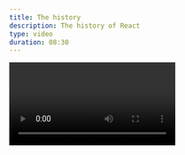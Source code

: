 ```yaml
---
title: The history
description: The history of React
type: video
duration: 08:30
---
```


<Video source="https://stream.mux.com/TbVCJiOghmISJgg4AznPfFHYRfiVoek8OJHF56Y01oR4/high.mp4" />

<Intro>

The appearance of React.js dramatically widened the opportunities for front-end developers in creating user-friendly interfaces.

To have a better understanding of React, let’s have a sneak peek at how everything started. I have collected the most significant milestones in the history of React, which you’ll be able to see in this timeline below.

</Intro>

## The need for a better code

Back in 2011, the developers at Facebook started to face some issues with code maintenance. As the Facebook Ads app got an increasing number of features, the team needed more people to keep it running flawlessly. The growing number of team-members and app-features slowed them down as a company. Over time, their app became difficult to handle, as they faced a lot of cascading updates.

After a while, engineers at Facebook couldn’t keep up with these cascading updates. Their code demanded an urgent upgrade to become more efficient.

They had the model right, but they needed to do something about user experience. So, Jordan Walke built a prototype that made the process more efficient, and this marks the birth of React.js.

[(source)](https://www.youtube.com/watch?v=KVZ-P-ZI6W4&t=0s&list=PLb0IAmt7-GS1cbw4qonlQztYV1TAW0sCr&index=1)

## Let’s look at the history of React.js on a timeline

_We got a feedback that certain dates were incorrect in our timeline: React was open sourced in May, during the JS ConfUS 2013, and React London 2014 was held on April 7-9. Now, we have updated our timeline. Please, if you find any other inaccuracies, do let us know in the comment section below or on Twitter._

### 2010 – The first signs of React

- Facebook introduced xhp into its php stack and open sourced it.
  Xhp allowed creating composite components. They introduced this syntax later in React.

### 2012 – Something new had started at Facebook

- Facebook Ads became hard to manage, so Facebook needed to come up with a good solution for it. Jordan Walke worked on the prototype and created React.
- April 9: Instagram was acquired by Facebook.
- Instagram wanted to adopt Facebook’s new technology. By this, Facebook had a pressure to decouple React from Facebook and make it open-sourceable. Most of this was done by Pete Hunt.
- Sept 8-12: TechCrunch Disrupt San Francisco, Mark Zuckerberg: “Our Biggest Mistake Was Betting Too Much On HTML5”. He promised that Facebook would deliver better mobile experiences very soon.
